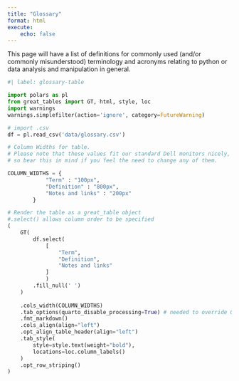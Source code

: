```yaml
---
title: "Glossary"
format: html
execute:
    echo: false
---
```


This page will have a list of definitions for commonly used (and/or commonly misunderstood) terminology and acronyms relating to python or data analysis and manipulation in general.

::: column-screen-inset
```python
#| label: glossary-table

import polars as pl
from great_tables import GT, html, style, loc
import warnings
warnings.simplefilter(action='ignore', category=FutureWarning)

# import .csv
df = pl.read_csv('data/glossary.csv')

# Column Widths for table.
# Please note that these values fit our standard Dell monitors nicely,
# so bear this in mind if you feel the need to change any of them.

COLUMN_WIDTHS = {
            "Term" : "100px",
            "Definition" : "800px",
            "Notes and links" : "200px"
        }

# Render the table as a great_table object
#.select() allows column order to be specified
(
    GT(
        df.select(
            [
				"Term",
				"Definition",
				"Notes and links"
            ]
            )
		.fill_null(' ')
    )
    
    .cols_width(COLUMN_WIDTHS)
    .tab_options(quarto_disable_processing=True) # needed to override Quarto's own table formatting
	.fmt_markdown()
    .cols_align(align="left")
    .opt_align_table_header(align="left")
    .tab_style(
        style=style.text(weight="bold"),
        locations=loc.column_labels()
    )
    .opt_row_striping()
)
```
:::
